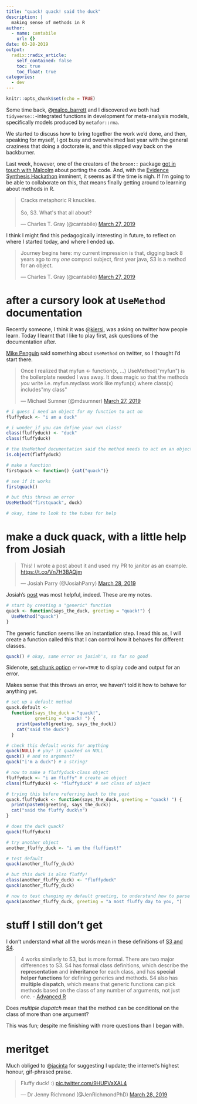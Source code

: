 ```yaml
---
title: "quack! quack! said the duck"
description: |
  making sense of methods in R
author:
  - name: cantabile
    url: {}
date: 03-28-2019
output:
  radix::radix_article:
    self_contained: false
    toc: true
    toc_float: true
categories: 
  - dev
---
```


```r
knitr::opts_chunk$set(echo = TRUE)
```

Some time back, @[malco_barrett](https://twitter.com/malco_barrett) and I discovered we both had `tidyverse::`-integrated functions in development for meta-analysis models, specifically models produced by `metafor::rma`. 

We started to discuss how to bring together the work we'd done, and then, speaking for myself, I got busy and overwhelmed last year with the general craziness that doing a doctorate is, and this slipped way back on the backburner. 

Last week, however, one of the creators of the `broom::` package [got in touch with Malcolm](https://github.com/malcolmbarrett/tidymeta/issues/2) about porting the code. And, with the [Evidence Synthesis Hackathon](https://evidencesynthesishackathon.com/) imminent, it seems as if the time is nigh. If I'm going to be able to collaborate on this, that means finally getting around to learning about methods in R.  

<blockquote class="twitter-tweet" data-lang="en"><p lang="en" dir="ltr">Cracks metaphoric R knuckles.<br><br>So, S3. What&#39;s that all about?</p>&mdash; Charles T. Gray (@cantabile) <a href="https://twitter.com/cantabile/status/1111025148486811648?ref_src=twsrc%5Etfw">March 27, 2019</a></blockquote>
<script async src="https://platform.twitter.com/widgets.js" charset="utf-8"></script>

I think I might find this pedagogically interesting in future, to reflect on where I started today, and where I ended up.

<blockquote class="twitter-tweet" data-lang="en"><p lang="en" dir="ltr">Journey begins here: my current impression is that, digging back 8 years ago to my *one* compsci subject, first year java, S3 is a method for an object.</p>&mdash; Charles T. Gray (@cantabile) <a href="https://twitter.com/cantabile/status/1111026614475739136?ref_src=twsrc%5Etfw">March 27, 2019</a></blockquote>
<script async src="https://platform.twitter.com/widgets.js" charset="utf-8"></script>

# after a cursory look at `UseMethod` documentation

Recently someone, I think it was @[kiersi](https://twitter.com/kierisi), was asking on twitter how people learn. Today I learnt that I like to play first, ask questions of the documentation after.

[Mike Penguin]() said something about `UseMethod` on twitter, so I thought I'd start there.  

<blockquote class="twitter-tweet" data-lang="en"><p lang="en" dir="ltr">Once I realized that myfun &lt;- function(x, ...) UseMethod(&quot;myfun&quot;) is the boilerplate needed I was away. It does magic so that the methods *you* write i.e. myfun.myclass work like myfun(x) where  class(x) includes&quot;my class&quot;</p>&mdash; Michael Sumner (@mdsumner) <a href="https://twitter.com/mdsumner/status/1111033864024023040?ref_src=twsrc%5Etfw">March 27, 2019</a></blockquote>
<script async src="https://platform.twitter.com/widgets.js" charset="utf-8"></script>


```r
# i guess i need an object for my function to act on
fluffyduck <- "i am a duck"

# i wonder if you can define your own class?
class(fluffyduck) <- "duck"
class(fluffyduck)

# the UseMethod documentation said the method needs to act on an object
is.object(fluffyduck)

# make a function 
firstquack <- function() {cat("quack")}

# see if it works
firstquack()

```

```r
# but this throws an error
UseMethod("firstquack", duck)

# okay, time to look to the tubes for help

```

# make a duck quack, with a little help from Josiah

<blockquote class="twitter-tweet" data-lang="en"><p lang="en" dir="ltr">This! I wrote a post about it and used my PR to janitor as an example. <a href="https://t.co/Vn7H3BAQjm">https://t.co/Vn7H3BAQjm</a></p>&mdash; Josiah Parry (@JosiahParry) <a href="https://twitter.com/JosiahParry/status/1111075259845873669?ref_src=twsrc%5Etfw">March 28, 2019</a></blockquote>
<script async src="https://platform.twitter.com/widgets.js" charset="utf-8"></script>


Josiah's [post](http://josiahparry.com/post/function-methods/#the-generic-method) was most helpful, indeed. These are my notes.  

```r
# start by creating a "generic" function
quack <- function(says_the_duck, greeting = "quack!") {
  UseMethod("quack")
}
```

The generic function seems like an instantiation step. I read this as, I will create a function called this that I can control how it behaves for different classes.

```r
quack() # okay, same error as josiah's, so far so good
```

Sidenote, [set chunk option](https://github.com/rstudio/rmarkdown/issues/149) `error=TRUE` to display code and output for an error. 

Makes sense that this throws an error, we haven't told it how to behave for anything yet.


```r

# set up a default method
quack.default <-
  function(says_the_duck = "quack!",
           greeting = "quack! ") {
    print(paste0(greeting, says_the_duck))
    cat("said the duck")
  }

# check this default works for anything
quack(NULL) # yay! it quacked on NULL
quack() # and no argument?
quack("i'm a duck") # a string?

# now to make a fluffyduck-class object
fluffyduck <- "i am fluffy" # create an object
class(fluffyduck) <- "fluffyduck" # set class of object

# trying this before referring back to the post
quack.fluffyduck <- function(says_the_duck, greeting = "quack! ") {
  print(paste0(greeting, says_the_duck))
  cat("said the fluffy duck\n")
}

# does the duck quack?
quack(fluffyduck)

# try another object
another_fluffy_duck <- "i am the fluffiest!"

# test default
quack(another_fluffy_duck)

# but this duck is also fluffy!
class(another_fluffy_duck) <- "fluffyduck"
quack(another_fluffy_duck)

# now to test changing my default greeting, to understand how to parse other arguments
quack(another_fluffy_duck, greeting = "a most fluffy day to you, ")

```

# stuff I still don't get

I don't understand what all the words mean in these definitions of [S3 and S4](http://adv-r.had.co.nz/OO-essentials.html).

> 4 works similarly to S3, but is more formal. There are two major differences to S3. S4 has formal class definitions, which describe the **representation** and **inheritance** for each class, and has **special helper functions** for defining generics and methods. S4 also has **multiple dispatch**, which means that generic functions can pick methods based on the class of any number of arguments, not just one.  - [Advanced R](http://adv-r.had.co.nz/OO-essentials.html)

Does _multiple dispatch_ mean that the method can be conditional on the class of more than one argument? 

This was fun; despite me finishing with more questions than I began with. 

# meritget

Much obliged to @[jacinta](https://twitter.com/thejholloway) for suggesting I update; the internet's highest honour, gif-phrased praise.

<blockquote class="twitter-tweet" data-lang="en"><p lang="en" dir="ltr">Fluffy duck! :) <a href="https://t.co/9HUPVaXAL4">pic.twitter.com/9HUPVaXAL4</a></p>&mdash; Dr Jenny Richmond (@JenRichmondPhD) <a href="https://twitter.com/JenRichmondPhD/status/1111192429883985926?ref_src=twsrc%5Etfw">March 28, 2019</a></blockquote>
<script async src="https://platform.twitter.com/widgets.js" charset="utf-8"></script>



